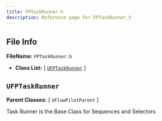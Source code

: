 ```yaml
---
title: FPTaskRunner.h
description: Reference page for FPTaskRunner.h
---
```


## File Info

__FileName:__ `FPTaskRunner.h`
- __Class List:__ 
[ [`UFPTaskRunner`](#ufptaskrunner) ]


## `UFPTaskRunner` 


__Parent Classes:__
[ `UFlowPilotParent` ]

 
Task Runner is the Base Class for Sequences and Selectors 

